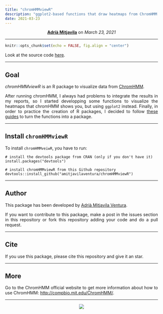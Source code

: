 ```yaml
---
title: "chromHMMviewR"
description: "ggplot2-based functions that draw heatmaps from ChromHMM output data"
date: 2021-03-23
---
```


<style>
    p {text-align: justify;}
</style>

<center>
<strong><a href="https://amitjavilaventura.github.io" target="_blank">Adrià Mitjavila</a></strong> on <em>March 23, 2021</em>
</center>

---

```r
knitr::opts_chunk$set(echo = FALSE, fig.align = "center")
```

Look at the source code [here](https://github.com/amitjavilaventura/chromHMMviewR).

---

## Goal

*chromHMMviewR* is an R package to visualize data from [ChromHMM](http://compbio.mit.edu/ChromHMM/). 

After running chromHMM, I always had problems to integrate the results in my reports, so I started developping some functions to visualize the heatmaps that chromHMM shows you, but using `ggplot2` instead. Finally, in order to practice the creation of R packages, I decided to follow [these guides](https://github.com/ASPteaching/2017-03-Rpackages_and_Github) to turn the functions into a package.

---

## Install `chromHMMviewR`

To install `chromHMMveiwR`, you have to run:

```
# install the devtools package from CRAN (only if you don't have it)
install.packages("devtools")

# install chromHMMviewR from this Github repository 
devtools::install_github("amitjavilaventura/chromHMMviewR")
```

---

## Author

This package has been developed by [Adrià Mitjavila Ventura](https://amitjavilaventura.github.io).

If you want to contribute to this package, make a post in the issues section in this repository or fork this repository adding your code and do a pull request.

---

## Cite

If you use this package, please cite this repository and give it an star.

---

## More

Go to the ChromHMM official website to get more information about how to use ChromHMM: <http://compbio.mit.edu/ChromHMM/>.

---

<center>
![](https://amitjavilaventura.github.io/chromHMMviewR/logo.png)
</center>
